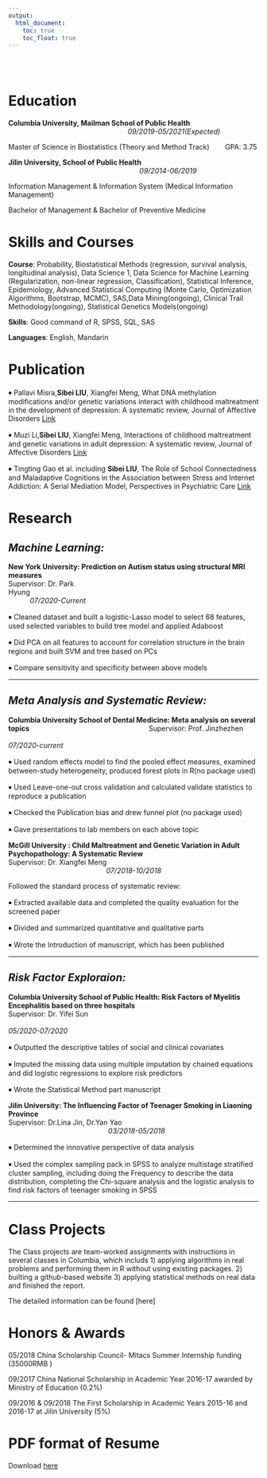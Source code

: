 ```yaml
---
output: 
  html_document:
    toc: true
    toc_float: true
---
```

\
\



# Education
 

__Columbia University, Mailman School of Public Health__  \ \ \ \ \ \ \ \ \ \ \ \ \ \ \ \ \ \ \ \ \ \ \ \ \ \ \ \ \ \ \ \ \ \ \ \ \ \ \ \ \ \ \ \ \ \ \ \ \  \ \ \ \ \ \ \ \ \ \ \ *09/2019-05/2021(Expected)*

Master of Science in Biostatistics (Theory and Method Track)  \ \ \ \ \ \    GPA: 3.75 

__Jilin University, School of Public Health__      \ \ \ \ \ \ \ \ \ \ \ \ \ \ \ \ \ \ \ \ \     \ \ \ \ \ \ \ \ \ \ \ \ \ \ \ \ \ \ \ \ \ \ \ \ \ \ \ \ \ \ \ \ \ \ \ \ \ \ \ \ \ \ \ \ \ \ \ \ \ \ \ \ \ \ \ \ \ \ \ \ \ \ \ \ \ \ \ *09/2014-06/2019* 

Information Management & Information System (Medical Information Management)  

Bachelor of Management & Bachelor of Preventive Medicine



# Skills and Courses

**Course**: Probability, Biostatistical Methods (regression, survival analysis, longitudinal analysis), Data Science 1, Data Science for Machine Learning (Regularization, non-linear regression, Classification), Statistical Inference, Epidemiology, Advanced Statistical Computing (Monte Carlo, Optimization Algorithms, Bootstrap, MCMC), SAS,Data Mining(ongoing), Clinical Trail Methodology(ongoing), Statistical Genetics Models(ongoing)

**Skills**:
Good command of R, SPSS, SQL, SAS

**Languages**: English, Mandarin 



# Publication


￭ Pallavi Misra,**Sibei LIU**, Xiangfei Meng,
What DNA methylation modifications and/or genetic variations interact with childhood maltreatment in the development of depression: A systematic review, Journal of Affective Disorders [Link](https://pubmed.ncbi.nlm.nih.gov/30999089/)

￭ Muzi Li,**Sibei LIU**, Xiangfei Meng, Interactions of childhood maltreatment and genetic variations in adult depression: A systematic review, Journal of Affective Disorders [Link](https://www.sciencedirect.com/science/article/pii/S0165032720324526)

￭ Tingting Gao et al. including **Sibei LIU**, The Role of School Connectedness and Maladaptive Cognitions in the Association between Stress and Internet Addiction: A Serial Mediation Model, Perspectives in Psychiatric Care [Link](https://onlinelibrary.wiley.com/doi/full/10.1111/ppc.12417)


# Research

## *Machine Learning:*

**New York University: Prediction on Autism status using structural MRI measures **  \ \ \ \ \ \ \ \ \ \ \ \ \ \ \ \ \ \ \ \ \ \ \ \ \ \ \ \ \ \ \ \ \ \ \ \ \ \ \ \ \ \ \ \ \ \ \ \ \ \ \ \ \ \ \ \ \
Supervisor: Dr. Park Hyung\ \ \ \ \ \ \ \ \ \ \ \ \ \ \ \ \ \ \ \ \ \ \ \ \ \ \ \ \ \ \ \ \ \ \ \ \ \ \ \ \ \ \ \ \ \ \ \ \ \ \ \ \ \ \ \ \ \ \ \ \ \ \ \ \ \ \ \ \ \ \ \ \ \ \ \ \ \ \ \ \ \ \ \ \ \ \ \ \ \ \ \ \ \ \ \ \ \ \ \ \ \ \ \ \ \ \ \ \ \ \ \ \ \ \ \ \ \ \ \ \ \ \ \ \ \  *07/2020-Current* 

￭  Cleaned dataset and built a logistic-Lasso model to select 68 features, used selected variables to build tree model and applied Adaboost

￭ Did PCA on all features to account for correlation structure in the brain regions and built SVM and tree based on PCs  

￭ Compare sensitivity and specificity between above models

***
 
## *Meta Analysis and Systematic Review:*

**Columbia University School of Dental Medicine: Meta analysis on several topics** \ \ \ \ \ \ \ \ \ \ \ \ \ \ \ \ \ \ \ \ \ \ \ \ \ \ \ \ \ \ \ \ \ \ \ \ \ \ \ \ \ \ \ \ \ \ \ \ \ \ \ \ \ \ \ \ \ \ \ 
Supervisor: Prof. Jinzhezhen \ \ \ \ \ \ \ \ \ \ \ \ \ \ \ \ \ \ \ \ \ \ \ \ \ \ \ \ \ \ \ \ \ \ \ \ \ \ \ \ \ \ \ \ \ \ \ \ \ \ \ \ \ \ \ \ \ \ \ \ \ \ \ \ \ \ \ \ \ \ \ \ \ \ \ \ \ \ \ \ \ \ \ \ \ \ \ \ \ \ \ \ \ \ \ \ \ \ \ \ \ \ \ \ \ \ \ \ \ \ \ \ \ \ \ \ \ \ \ \ \ \ \ \ \ \  *07/2020-current* 

￭ Used random effects model to find the pooled effect measures,  examined between-study heterogeneity,  produced forest plots in R(no package used)

￭ Used Leave-one-out cross validation and calculated validate statistics to reproduce a publication 

￭ Checked the Publication bias and drew funnel plot  (no package used) 

￭ Gave presentations to lab members on each above topic


**McGill University : Child Maltreatment and Genetic Variation in Adult Psychopathology: A Systematic Review**        
Supervisor: Dr. Xiangfei Meng \ \ \ \ \ \ \ \ \ \ \ \ \ \ \ \ \ \ \ \ \ \ \ \ \ \ \ \ \ \ \ \ \ \ \ \ \ \ \ \ \ \ \ \ \ \ \ \ \ \ \ \ \ \ \ \ \ \ \ \ \ \ \ \ \ \ \ \ \ \ \  \ \ \ \ \ \ \ \  \ \ \ \ \ \ \ \ \ \ \ \ \ \ \ \ \ \ \ \ \ \ \ \ \ \ \ \ \ \ \ \ \ \ \ \ \ \ \ \  *07/2018-10/2018* 

Followed the standard process of systematic review: 

￭ Extracted available data and completed the quality evaluation for the screened paper

￭ Divided and summarized quantitative and qualitative parts

￭ Wrote the Introduction of manuscript, which has been published

***
## *Risk Factor Exploraion:*

**Columbia University School of Public Health: Risk Factors of Myelitis Encephalitis based on three hospitals**  
Supervisor: Dr. Yifei Sun \ \ \ \ \ \ \ \ \ \ \  \ \ \ \ \ \ \ \ \ \ \ \ \ \ \ \ \ \ \ \ \ \ \ \ \ \ \ \ \ \ \ \ \ \ \ \ \ \ \ \ \ \ \ \ \ \ \ \ \ \ \ \ \ \ \ \ \ \ \ \ \ \ \ \ \ \ \ \ \ \ \ \ \ \ \ \ \ \ \ \ \ \ \ \ \ \ \ \ \ \ \ \ \ \ \ \ \ \ \ \ \ \ \ \ \ \ \ \ \ \ \ \ \ \ \ \ \ \ \ \  *05/2020-07/2020* 

￭ Outputted the descriptive tables of social and clinical covariates

￭ Imputed the missing data using multiple imputation by chained equations and did logistic regressions to explore risk predictors

￭ Wrote the Statistical Method part manuscript                                                  
                                                 


**Jilin University: The Influencing Factor of Teenager Smoking in Liaoning Province **   
Supervisor: Dr.Lina Jin, Dr.Yan Yao\ \ \ \ \  \ \ \ \ \ \ \ \ \ \ \ \ \ \ \ \ \ \ \ \ \ \ \ \ \ \ \ \ \ \ \ \ \ \ \ \ \ \ \ \ \ \ \ \ \ \ \ \ \ \ \ \ \ \ \ \ \ \ \ \  \ \ \ \  \ \ \ \ \ \ \ \ \ \ \ \  \ \ \ \ \ \ \ \ \ \ \ \ \ \ \ \ \ \ \ \ \ \ \ \ \ \ \ \ \ \ \ \    *03/2018-05/2018*  

￭ Determined the innovative perspective of data analysis

￭ Used the complex sampling pack in SPSS to analyze multistage stratified cluster sampling, including doing the Frequency to describe the data distribution, completing the Chi-square analysis and the logistic analysis to find risk factors of teenager smoking in SPSS

***
# Class Projects

The Class projects are team-worked assignments with instructions in several classes in Columbia, which includs 1) applying algorithms in real problems and performing them in R without using existing packages. 2) builting a github-based website 3) applying statistical methods on real data and finished the report.

The detailed information can be found [here]

# Honors & Awards

05/2018 China Scholarship Council- Mitacs Summer Internship funding (35000RMB ) 

09/2017 China National Scholarship in Academic Year 2016-17 awarded by Ministry of Education (0.2%)

09/2016 & 09/2018 The First Scholarship in Academic Years 2015-16 and 2016-17 at Jilin University (5%)

# PDF format of Resume

Download [here](Resume0826-Sibei Liu.pdf)




